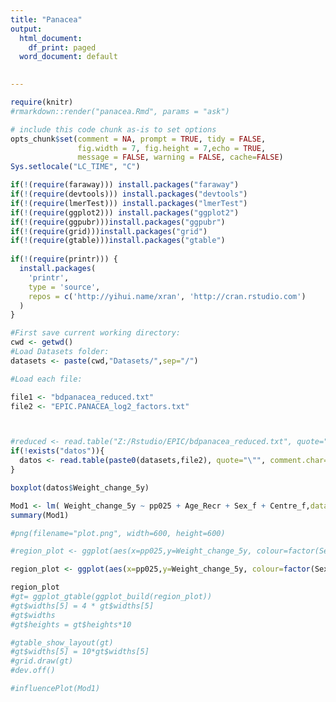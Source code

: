 ```yaml
---
title: "Panacea"
output:
  html_document:
    df_print: paged
  word_document: default
  

---
```


```r
require(knitr)
#rmarkdown::render("panacea.Rmd", params = "ask")

# include this code chunk as-is to set options
opts_chunk$set(comment = NA, prompt = TRUE, tidy = FALSE, 
               fig.width = 7, fig.height = 7,echo = TRUE, 
               message = FALSE, warning = FALSE, cache=FALSE)
Sys.setlocale("LC_TIME", "C")
```

```r
if(!(require(faraway))) install.packages("faraway")
if(!(require(devtools))) install.packages("devtools")
if(!(require(lmerTest))) install.packages("lmerTest")
if(!(require(ggplot2))) install.packages("ggplot2")
if(!(require(ggpubr)))install.packages("ggpubr")
if(!(require(grid)))install.packages("grid")
if(!(require(gtable)))install.packages("gtable")
 
if(!(require(printr))) {
  install.packages(
    'printr',
    type = 'source',
    repos = c('http://yihui.name/xran', 'http://cran.rstudio.com')
  )
}
```

```r
#First save current working directory:
cwd <- getwd()
#Load Datasets folder:
datasets <- paste(cwd,"Datasets/",sep="/")

#Load each file:

file1 <- "bdpanacea_reduced.txt"
file2 <- "EPIC.PANACEA_log2_factors.txt"



#reduced <- read.table("Z:/Rstudio/EPIC/bdpanacea_reduced.txt", quote="\"", comment.char="")
if(!exists("datos")){
  datos <- read.table(paste0(datasets,file2), quote="\"", comment.char="")
}
```

```r
boxplot(datos$Weight_change_5y)
```
```r
Mod1 <- lm( Weight_change_5y ~ pp025 + Age_Recr + Sex_f + Centre_f,data = datos)
summary(Mod1)
```

```r
#png(filename="plot.png", width=600, height=600)

#region_plot <- ggplot(aes(x=pp025,y=Weight_change_5y, colour=factor(Sex_f)),data=datos) + geom_point() + facet_grid(rows=vars(Centre_f),cols=vars(Sex_f),scales="free") + geom_smooth(method="lm")

region_plot <- ggplot(aes(x=pp025,y=Weight_change_5y, colour=factor(Sex_f)),data=datos) + geom_point() + facet_wrap(~Centre_f) + geom_smooth(method="lm",colour="black")

region_plot
#gt= ggplot_gtable(ggplot_build(region_plot))
#gt$widths[5] = 4 * gt$widths[5]
#gt$widths
#gt$heights = gt$heights*10

#gtable_show_layout(gt)
#gt$widths[5] = 10*gt$widths[5]
#grid.draw(gt)
#dev.off()
```







```r
#influencePlot(Mod1)
```

